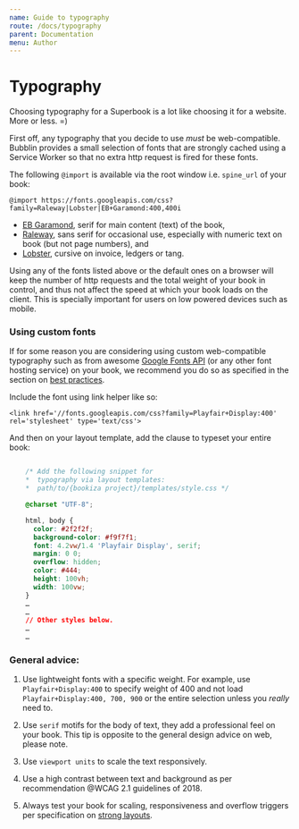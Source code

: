 ```yaml
---
name: Guide to typography
route: /docs/typography
parent: Documentation
menu: Author
---
```


# Typography

Choosing typography for a Superbook is a lot like choosing it for a website. More or less. =)

First off, any typography that you decide to use _must_ be web-compatible. Bubblin provides a small selection of fonts that are strongly cached using a Service Worker so that no extra http request is fired for these fonts.

The following `@import` is available via the root window i.e. `spine_url` of your book:

```
@import https://fonts.googleapis.com/css?family=Raleway|Lobster|EB+Garamond:400,400i

```



- [EB Garamond](https://fonts.google.com/specimen/EB+Garamond), serif for main content (text) of the book,
- [Raleway](https://fonts.google.com/specimen/Raleway), sans serif for occasional use, especially with numeric text on book (but not page numbers), and
- [Lobster](https://fonts.google.com/specimen/Lobster), cursive on invoice, ledgers or tang.

Using any of the fonts listed above or the default ones on a browser will keep the number of http requests and the total weight of your book in control, and thus not affect the speed at which your book loads on the client. This is specially important for users on low powered  devices such as mobile.

### Using custom fonts

If for some reason you are considering using custom web-compatible typography such as from awesome [Google Fonts API](https://developers.google.com/fonts/) (or any other font hosting service) on your book, we recommend you do so as specified in the section on [best practices](/docs/practices).

Include the font using link helper like so:

```HEAD
<link href='//fonts.googleapis.com/css?family=Playfair+Display:400' rel='stylesheet' type='text/css'>

```

And then on your layout template, add the clause to typeset your entire book:

```CSS

	/* Add the following snippet for
	*  typography via layout templates:
	*  path/to/{bookiza project}/templates/style.css */

	@charset "UTF-8";

	html, body {
	  color: #2f2f2f;
	  background-color: #f9f7f1;
	  font: 4.2vw/1.4 'Playfair Display', serif;
	  margin: 0 0;
	  overflow: hidden;
	  color: #444;
	  height: 100vh;
	  width: 100vw;
	}
	…
	…
	// Other styles below.
	…
	…
```

### General advice:

1. Use lightweight fonts with a specific weight. For example, use `Playfair+Display:400` to specify weight of 400 and not load `Playfair+Display:400, 700, 900` or the entire selection unless you _really_ need to.

2. Use `serif` motifs for the body of text, they add a professional feel on your book. This tip is opposite to the general design advice on web, please note.

3. Use `viewport units` to scale the text responsively.

4. Use a high contrast between text and background as per recommendation @WCAG 2.1 guidelines of 2018.

5. Always test your book for scaling, responsiveness and overflow triggers per specification on [strong layouts](https://bubblin.io/docs/layouts).

